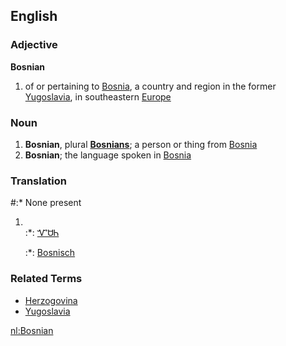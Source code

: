 ==English==
===Adjective===
'''Bosnian'''

# of or pertaining to [[Bosnia]], a country and region in the former [[Yugoslavia]], in southeastern [[Europe]]

===Noun===


# '''Bosnian''', plural '''[[Bosnians]]'''; a person or thing from [[Bosnia]]
# '''Bosnian'''; the language spoken in [[Bosnia]]

===Translation===
#:* None present
#<br>
#:*{{chr}}: [[ᏉᏌᏂ]]
#:*{{nl}}: [[Bosnisch]]

===Related Terms===
*[[Herzogovina]]
*[[Yugoslavia]]


[[nl:Bosnian]]